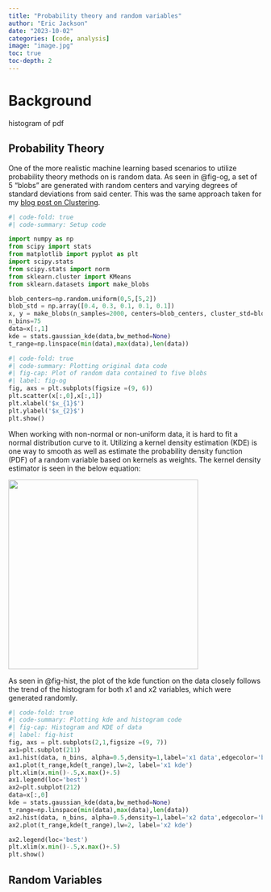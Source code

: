 ```yaml
---
title: "Probability theory and random variables"
author: "Eric Jackson"
date: "2023-10-02"
categories: [code, analysis]
image: "image.jpg"
toc: true
toc-depth: 2
---
```


# Background

histogram of pdf

## Probability Theory

One of the more realistic machine learning based scenarios to utilize probability theory methods on is random data. As seen in @fig-og, a set of 5 "blobs" are generated with random centers and varying degrees of standard deviations from said center. This was the same approach taken for my [blog post on Clustering](https://ericj96.github.io/posts/Clustering/).

```python
#| code-fold: true
#| code-summary: Setup code

import numpy as np
from scipy import stats
from matplotlib import pyplot as plt
import scipy.stats
from scipy.stats import norm
from sklearn.cluster import KMeans
from sklearn.datasets import make_blobs
```

```python
blob_centers=np.random.uniform(0,5,[5,2])
blob_std = np.array([0.4, 0.3, 0.1, 0.1, 0.1])
x, y = make_blobs(n_samples=2000, centers=blob_centers, cluster_std=blob_std,random_state=7)
n_bins=75
data=x[:,1]
kde = stats.gaussian_kde(data,bw_method=None)
t_range=np.linspace(min(data),max(data),len(data))
```

```python
#| code-fold: true
#| code-summary: Plotting original data code 
#| fig-cap: Plot of random data contained to five blobs
#| label: fig-og
fig, axs = plt.subplots(figsize =(9, 6))
plt.scatter(x[:,0],x[:,1])
plt.xlabel('$x_{1}$')
plt.ylabel('$x_{2}$')
plt.show()
```

When working with non-normal or non-uniform data, it is hard to fit a normal distribution curve to it. Utilizing a kernel density estimation (KDE) is one way to smooth as well as estimate the probability density function (PDF) of a random variable based on kernels as weights. The kernel density estimator is seen in the below equation:

![](Capture.JPG){width="376"}

As seen in @fig-hist, the plot of the kde function on the data closely follows the trend of the histogram for both x1 and x2 variables, which were generated randomly.

```python
#| code-fold: true
#| code-summary: Plotting kde and histogram code 
#| fig-cap: Histogram and KDE of data
#| label: fig-hist
fig, axs = plt.subplots(2,1,figsize =(9, 7))
ax1=plt.subplot(211)
ax1.hist(data, n_bins, alpha=0.5,density=1,label='x1 data',edgecolor='black');
ax1.plot(t_range,kde(t_range),lw=2, label='x1 kde')
plt.xlim(x.min()-.5,x.max()+.5)
ax1.legend(loc='best')
ax2=plt.subplot(212)
data=x[:,0]
kde = stats.gaussian_kde(data,bw_method=None)
t_range=np.linspace(min(data),max(data),len(data))
ax2.hist(data, n_bins, alpha=0.5,density=1,label='x2 data',edgecolor='black');
ax2.plot(t_range,kde(t_range),lw=2, label='x2 kde')

ax2.legend(loc='best')
plt.xlim(x.min()-.5,x.max()+.5)
plt.show()
```

## Random Variables
